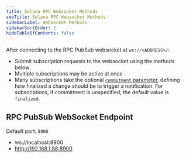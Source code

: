 ```yaml
---
title: Solana RPC Websocket Methods
seoTitle: Solana RPC Websocket Methods
sidebarLabel: Websocket Methods
sidebarSortOrder: 2
hideTableOfContents: false
---
```


After connecting to the RPC PubSub websocket at `ws://<ADDRESS>/`:

-   Submit subscription requests to the websocket using the methods below
-   Multiple subscriptions may be active at once
-   Many subscriptions take the optional
    [`commitment` parameter](/docs/rpc/index.mdx#configuring-state-commitment),
    defining how finalized a change should be to trigger a notification. For
    subscriptions, if commitment is unspecified, the default value is `finalized`.

## RPC PubSub WebSocket Endpoint

Default port: `8900`

-   ws://localhost:8900
-   http://192.168.1.88:8900
